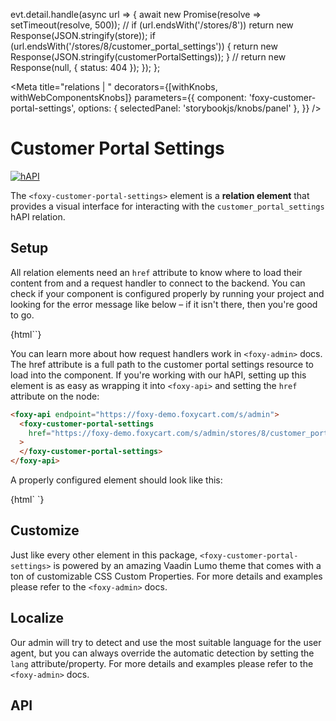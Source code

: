 
  evt.detail.handle(async url => {
    await new Promise(resolve => setTimeout(resolve, 500));
    //
    if (url.endsWith('/stores/8')) return new Response(JSON.stringify(store));
    if (url.endsWith('/stores/8/customer_portal_settings')) {
      return new Response(JSON.stringify(customerPortalSettings));
    }
    //
    return new Response(null, { status: 404 });
  });
};

<Meta
  title="relations | <foxy-customer-portal-settings>"
  decorators={[withKnobs, withWebComponentsKnobs]}
  parameters={{
    component: 'foxy-customer-portal-settings',
    options: { selectedPanel: 'storybookjs/knobs/panel' },
  }}
/>

# Customer Portal Settings

[![hAPI](https://img.shields.io/badge/hAPI-customer__portal__settings-green.svg)](https://api.foxycart.com/rels/customer_portal_settings)

The `<foxy-customer-portal-settings>` element is a **relation element** that provides a visual interface for
interacting with the `customer_portal_settings` hAPI relation.

## Setup

All relation elements need an `href` attribute to know where to load their content from and a
request handler to connect to the backend. You can check if your component is configured properly by
running your project and looking for the error message like below – if it isn't there, then you're
good to go.

<Preview>
  <Story name="Default" height="320px">
    {html`<foxy-customer-portal-settings></foxy-customer-portal-settings>`}
  </Story>
</Preview>

You can learn more about how request handlers work in `<foxy-admin>` docs. The href attribute is a full path to the customer portal settings
resource to load into the component. If you're working with our hAPI, setting up this element is as easy as wrapping it into `<foxy-api>`
and setting the `href` attribute on the node:

```html
<foxy-api endpoint="https://foxy-demo.foxycart.com/s/admin">
  <foxy-customer-portal-settings
    href="https://foxy-demo.foxycart.com/s/admin/stores/8/customer_portal_settings"
  >
  </foxy-customer-portal-settings>
</foxy-api>
```

A properly configured element should look like this:

<Preview>
  <Story name="Configured" height="320px">
    {html`
      <foxy-customer-portal-settings
        href="https://foxy-demo.foxycart.com/s/admin/stores/8/customer_portal_settings"
        @request=${handleRequest}
      >
      </foxy-customer-portal-settings>
    `}
  </Story>
</Preview>

## Customize

Just like every other element in this package, `<foxy-customer-portal-settings>` is powered by an amazing Vaadin Lumo
theme that comes with a ton of customizable CSS Custom Properties. For more details and examples please
refer to the `<foxy-admin>` docs.

## Localize

Our admin will try to detect and use the most suitable language for the user agent, but you can always
override the automatic detection by setting the `lang` attribute/property. For more details and examples please
refer to the `<foxy-admin>` docs.

## API

<Props of="foxy-customer-portal-settings" />
